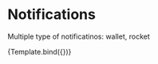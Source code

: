 

<Meta title="Design System/Notification Templates All/Dark Mode" component={NotificationAll} />

# Notifications

Multiple type of notificatinos: wallet, rocket


<Canvas>
  <Story
    name="Notification template #1 (New true)"  parameters={{backgrounds: { default: 'dark' }}}
    args={{
      type: "wallet",
      mode: "dark",
      title: "Title notification goes here",
      description: "Description notification goes here...",
      time_information: "2 hours ago",
      is_new: true
    }}
  >
    {Template.bind({})}
  </Story>
</Canvas>
